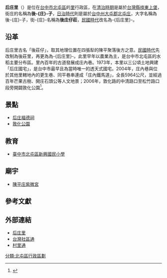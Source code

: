 {{noteTA
|T=zh-cn:后庄里 (台中市); zh-hk:后庄里 (臺中市); zh-tw:后庄里 (臺中市);
|1=zh-cn:后庄里; zh-hk:后庄里; zh-tw:后庄里;
}}
{{ROC Village or Li Info
| Village/LiName = -{后庄}-
| Village/Li = 里
| City/CountyName = 臺中市
| DivName = 北屯區
| OldName = 
| AreaTotal = 1.0175
| Sub = 38
| HouseholdTotal = 4257
| YearMonth = 2020年6月
| PopTotal = 11706
| Male = 5526
| Female = 6180
| Longitude = 
| Latitude = 
| Neighbors =
| MapLocation = 
| Head = 許淑玫
| Address = 
| Website =
| Photo = 
| Photo size = 
| Caption = 
}}

'''后庄里'''（{{lang-nan-tw|Āu-chng-lí}}）是位在[[台中市|台中市]][[北屯區|北屯區]]的[[里|里]]行政區，在[[清治時期|清治時期]]是屬於[[台灣縣|台灣縣]][[拺東上堡|拺東上堡]]，街庄的名稱為'''後-{庄}-子'''，[[台灣日治時期|日治時代]]則是屬於[[台中州|台中州]][[大屯郡|大屯郡]][[北屯庄|北屯庄]]，大字名稱為後-{庄}-子，街-{庄}-名稱為'''後庄仔莊'''，[[臺灣戰後時期|民國時代]]改名為-{后庄里}-。

== 沿革 ==
后庄里古名「後莊仔」，取其地理位置在四張犁的陳平聚落後方之意。[[臺灣戰後時期|民國時代]]先改制為後莊里，再更為為-{后庄里}-。此里早年以農業為主，是台中市北屯區的水稻主要分布區。里內百年的古道發展成庄內巷。1973年，本里以三公頃土地興建「后庄國宅」，是台中市最早且為當時唯一的透天式國宅。2004年，庄內巷與位於其他里轄地內的更生巷、同平巷串連成「庄內鐵馬道」，全長5964公尺，並經過百年芒果古樹、開庄石頭公等人文地景；2006年，敦化路的中清路口至松竹路口段旁開闢敦化公園<ref name="社區通">{{cite web |title=台中市北屯區后庄社區 |url=http://sixstar.moc.gov.tw/blog/houjuang/communityAction.do;jsessionid=C141357CC847C5ADC0916588A926622B?method=doCommunityView |website=社區通 |publisher=中華民國文化部 |accessdate=2018-08-28 |archive-date=2018-08-29 |archive-url=https://web.archive.org/web/20180829000219/http://sixstar.moc.gov.tw/blog/houjuang/communityAction.do;jsessionid=C141357CC847C5ADC0916588A926622B?method=doCommunityView |dead-url=no }}</ref>。

== 景點 ==
*[[后庄福德祠|后庄福德祠]]
*[[敦化公園|敦化公園]]

== 教育 ==
*[[臺中市北屯區新興國民小學|臺中市北屯區新興國民小學]]

== 廟宇 ==
*[[陳平庄紫微宮|陳平庄紫微宮]]

== 參考文獻 ==
{{reflist}}

== 外部連結 ==
*[https://web.archive.org/web/20151106212616/http://www.xxes.tc.edu.tw/home/sh_room-all-2.html 后庄里]
*[http://sixstar.cca.gov.tw/blog/houjuang/communityAction.do?method=doCommunityView 台灣社區通]{{dead link|date=2017年12月 |bot=InternetArchiveBot |fix-attempted=yes }}
*[http://tc.village.tnn.tw/village.html?id=536 村里通]{{dead link|date=2017年12月 |bot=InternetArchiveBot |fix-attempted=yes }}


{{台中市北屯區}}
[[分類:北屯區行政區劃|分類:北屯區行政區劃]]